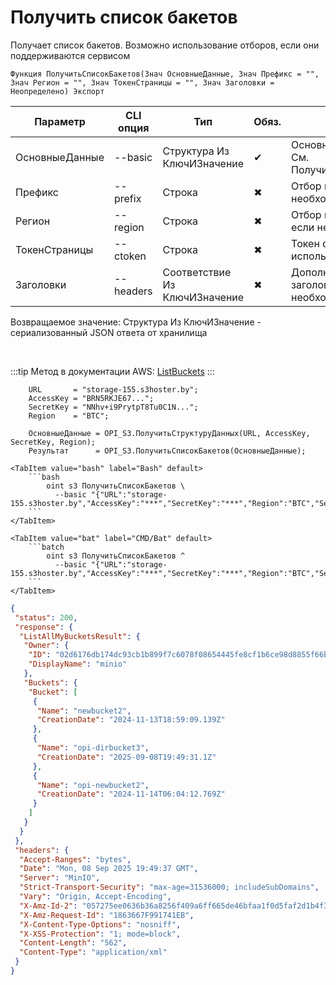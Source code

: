 ﻿---
sidebar_position: 12
description: Получить список бакетов и другие функции для работы с S3 в Открытом пакете интеграций - бесплатной open-source библиотеке интеграций для 1С:Предприятие 8, OneScript и CLI
keywords: [1C, 1С, 1С:Предприятие, 1С:Предприятие 8.3, API, Интеграция, Сервисы, Обмен, OneScript, CLI, S3]
---


# Получить список бакетов
 Получает список бакетов. Возможно использование отборов, если они поддерживаются сервисом



`Функция ПолучитьСписокБакетов(Знач ОсновныеДанные, Знач Префикс = "", Знач Регион = "", Знач ТокенСтраницы = "", Знач Заголовки = Неопределено) Экспорт`

  | Параметр | CLI опция | Тип | Обяз. | Назначение |
  |-|-|-|-|-|
  | ОсновныеДанные | --basic | Структура Из КлючИЗначение | &#x2714; | Основные данные запроса. См. ПолучитьСтруктуруДанных |
  | Префикс | --prefix | Строка | &#x2716; | Отбор по префиксу, если необходимо |
  | Регион | --region | Строка | &#x2716; | Отбор по региону бакета, если необходимо |
  | ТокенСтраницы | --ctoken | Строка | &#x2716; | Токен страницы, если используется пагинация |
  | Заголовки | --headers | Соответствие Из КлючИЗначение | &#x2716; | Дополнительные заголовки запроса, если необходимо |

  
  Возвращаемое значение:   Структура Из КлючИЗначение - сериализованный JSON ответа от хранилища

<br/>

:::tip
Метод в документации AWS: [ListBuckets](https://docs.aws.amazon.com/AmazonS3/latest/API/API_ListBuckets.html)
:::
<br/>



```bsl title="Пример использования для 1С:Предприятие/OneScript"
    URL       = "storage-155.s3hoster.by";
    AccessKey = "BRN5RKJE67...";
    SecretKey = "NNhv+i9PrytpT8Tu0C1N...";
    Region    = "BTC";

    ОсновныеДанные = OPI_S3.ПолучитьСтруктуруДанных(URL, AccessKey, SecretKey, Region);
    Результат      = OPI_S3.ПолучитьСписокБакетов(ОсновныеДанные);
```
    

 <Tabs>
  
    <TabItem value="bash" label="Bash" default>
        ```bash
            oint s3 ПолучитьСписокБакетов \
              --basic "{"URL":"storage-155.s3hoster.by","AccessKey":"***","SecretKey":"***","Region":"BTC","Service":"s3"}"
        ```
    </TabItem>
  
    <TabItem value="bat" label="CMD/Bat" default>
        ```batch
            oint s3 ПолучитьСписокБакетов ^
              --basic "{"URL":"storage-155.s3hoster.by","AccessKey":"***","SecretKey":"***","Region":"BTC","Service":"s3"}"
        ```
    </TabItem>
</Tabs>


```json title="Результат"
{
 "status": 200,
 "response": {
  "ListAllMyBucketsResult": {
   "Owner": {
    "ID": "02d6176db174dc93cb1b899f7c6078f08654445fe8cf1b6ce98d8855f66bdbf4",
    "DisplayName": "minio"
   },
   "Buckets": {
    "Bucket": [
     {
      "Name": "newbucket2",
      "CreationDate": "2024-11-13T18:59:09.139Z"
     },
     {
      "Name": "opi-dirbucket3",
      "CreationDate": "2025-09-08T19:49:31.1Z"
     },
     {
      "Name": "opi-newbucket2",
      "CreationDate": "2024-11-14T06:04:12.769Z"
     }
    ]
   }
  }
 },
 "headers": {
  "Accept-Ranges": "bytes",
  "Date": "Mon, 08 Sep 2025 19:49:37 GMT",
  "Server": "MinIO",
  "Strict-Transport-Security": "max-age=31536000; includeSubDomains",
  "Vary": "Origin, Accept-Encoding",
  "X-Amz-Id-2": "057275ee0636b36a8256f409a6ff665de46bfaa1f0d5faf2d1b4f312e55c34fa",
  "X-Amz-Request-Id": "1863667F991741EB",
  "X-Content-Type-Options": "nosniff",
  "X-XSS-Protection": "1; mode=block",
  "Content-Length": "562",
  "Content-Type": "application/xml"
 }
}
```
